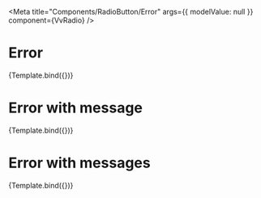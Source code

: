 

<Meta
	title="Components/RadioButton/Error"
	args={{
		modelValue: null
	}}
	component={VvRadio}
/>

# Error

<Canvas>
	<Story
		name="Invalid"
		play={radioTest}
		args={{
			id: 6,
			label: 'Voglio acquistare questa enciclopedia!',
			name: 'ck6',
			modelValue: false,
			error: true
		}}>
		{Template.bind({})}
	</Story>
</Canvas>

# Error with message

<Canvas>
	<Story
		name="Error with message"
		play={hintLabelTest}
		args={{
			id: 7,
			label: 'Voglio acquistare questa enciclopedia!',
			name: 'ck7',
			modelValue: false,
			error: true,
			errorLabel: 'Sbagliato!'
		}}>
		{Template.bind({})}
	</Story>
</Canvas>

# Error with messages

<Canvas>
	<Story
		name="Error with messages"
		play={hintLabelTest}
		args={{
			id: 8,
			label: 'Voglio acquistare questa enciclopedia!',
			name: 'ck8',
			modelValue: false,
			error: true,
			errorLabel: ['Sbagliato!', 'Mona!']
		}}>
		{Template.bind({})}
	</Story>
</Canvas>
